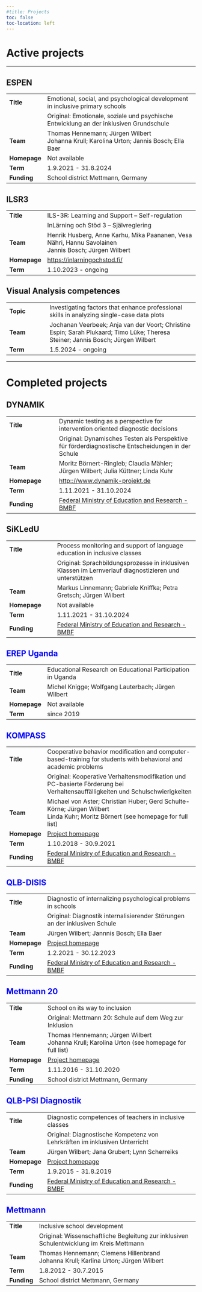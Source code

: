 ```yaml
---
#title: Projects
toc: false
toc-location: left
---
```


<!-- ![](images/project.webp){fig-align="center"} -->

# Active projects {.center}

::: panel-tabset

------------------------------------------------------------------------

## ESPEN {#espen}

+:-------------+:---------------------------------------------------------------------------------------+
| **Title**    | Emotional, social, and psychological development in inclusive primary schools          |
+--------------+----------------------------------------------------------------------------------------+
|              | Original: Emotionale, soziale und psychische Entwicklung an der inklusiven Grundschule |
+--------------+----------------------------------------------------------------------------------------+
| **Team**     | Thomas Hennemann; Jürgen Wilbert\                                                      |
|              | Johanna Krull; Karolina Urton; Jannis Bosch; Ella Baer                                 |
+--------------+----------------------------------------------------------------------------------------+
| **Homepage** | Not available                                                                          |
+--------------+----------------------------------------------------------------------------------------+
| **Term**     | 1.9.2021 - 31.8.2024                                                                   |
+--------------+----------------------------------------------------------------------------------------+
| **Funding**  | School district Mettmann, Germany                                                      |
+--------------+----------------------------------------------------------------------------------------+

## ILSR3 {#ilsr}

+:-------------+:-------------------------------------------------------------------------+
| **Title**    | ILS-3R: Learning and Support -- Self-regulation                          |
+--------------+--------------------------------------------------------------------------+
|              | InLärning och Stöd 3 -- Självreglering                                   |
+--------------+--------------------------------------------------------------------------+
| **Team**     | Henrik Husberg, Anne Karhu, Mika Paananen, Vesa Nähri, Hannu Savolainen\ |
|              | Jannis Bosch; Jürgen Wilbert                                             |
+--------------+--------------------------------------------------------------------------+
| **Homepage** | <https://inlarningochstod.fi/>                                           |
+--------------+--------------------------------------------------------------------------+
| **Term**     | 1.10.2023 - ongoing                                                      |
+--------------+--------------------------------------------------------------------------+


## Visual Analysis competences {#va-leiden}

+-----------------------------------+----------------------------------------------------------------------------------------------------------------------------------+
| **Topic**                         | Investigating factors that enhance professional skills in analyzing single-case data plots                                       |
+-----------------------------------+----------------------------------------------------------------------------------------------------------------------------------+
| **Team**                          | Jochanan Veerbeek; Anja van der Voort; Christine Espin; Sarah Plukaard; Timo Lüke; Theresa Steiner; Jannis Bosch; Jürgen Wilbert |
+-----------------------------------+----------------------------------------------------------------------------------------------------------------------------------+
| **Term**                          | 1.5.2024 - ongoing                                                                                                               |
+-----------------------------------+----------------------------------------------------------------------------------------------------------------------------------+
:::

------------------------------------------------------------------------

# Completed projects {.center}

::: panel-tabset
## DYNAMIK {#dynamik}

+-----------------------------------+---------------------------------------------------------------------------------------------------+
| **Title**                         | Dynamic testing as a perspective for intervention oriented diagnostic decisions                   |
+-----------------------------------+---------------------------------------------------------------------------------------------------+
|                                   | Original: Dynamisches Testen als Perspektive für förderdiagnostische Entscheidungen in der Schule |
+-----------------------------------+---------------------------------------------------------------------------------------------------+
| **Team**                          | Moritz Börnert-Ringleb; Claudia Mähler; Jürgen Wilbert; Julia Küttner; Linda Kuhr                 |
+-----------------------------------+---------------------------------------------------------------------------------------------------+
| **Homepage**                      | <http:://www.dynamik-projekt.de>                                                                  |
+-----------------------------------+---------------------------------------------------------------------------------------------------+
| **Term**                          | 1.11.2021 - 31.10.2024                                                                            |
+-----------------------------------+---------------------------------------------------------------------------------------------------+
| **Funding**                       | [Federal Ministry of Education and Research - BMBF](https://www.bmbf.de/en/index.html)            |
+-----------------------------------+---------------------------------------------------------------------------------------------------+

## SiKLedU {#sikledu}

+-----------------------------------+--------------------------------------------------------------------------------------------------------+
| **Title**                         | Process monitoring and support of language education in inclusive classes                              |
+-----------------------------------+--------------------------------------------------------------------------------------------------------+
|                                   | Original: Sprachbildungsprozesse in inklusiven Klassen im Lernverlauf diagnostizieren und unterstützen |
+-----------------------------------+--------------------------------------------------------------------------------------------------------+
| **Team**                          | Markus Linnemann; Gabriele Kniffka; Petra Gretsch; Jürgen Wilbert                                      |
+-----------------------------------+--------------------------------------------------------------------------------------------------------+
| **Homepage**                      | Not available                                                                                          |
+-----------------------------------+--------------------------------------------------------------------------------------------------------+
| **Term**                          | 1.11.2021 - 31.10.2024                                                                                 |
+-----------------------------------+--------------------------------------------------------------------------------------------------------+
| **Funding**                       | [Federal Ministry of Education and Research - BMBF](https://www.bmbf.de/en/index.html)                 |
+-----------------------------------+--------------------------------------------------------------------------------------------------------+

## EREP Uganda {#erep style="color: blue"}

+--------------+-------------------------------------------------------------+
| **Title**    | Educational Research on Educational Participation in Uganda |
+--------------+-------------------------------------------------------------+
| **Team**     | Michel Knigge; Wolfgang Lauterbach; Jürgen Wilbert          |
+--------------+-------------------------------------------------------------+
| **Homepage** | Not available                                               |
+--------------+-------------------------------------------------------------+
| **Term**     | since 2019                                                  |
+--------------+-------------------------------------------------------------+

## KOMPASS {#kompass style="color: blue"}

+--------------+-------------------------------------------------------------------------------------------------------------------------------+
| **Title**    | Cooperative behavior modification and computer-based-training for students with behavioral and academic problems              |
+--------------+-------------------------------------------------------------------------------------------------------------------------------+
|              | Original: Kooperative Verhaltensmodifikation und PC-basierte Förderung bei Verhaltensauffälligkeiten und Schulschwierigkeiten |
+--------------+-------------------------------------------------------------------------------------------------------------------------------+
| **Team**     | Michael von Aster; Christian Huber; Gerd Schulte-Körne; Jürgen Wilbert\                                                       |
|              | Linda Kuhr; Moritz Börnert (see homepage for full list)                                                                       |
+--------------+-------------------------------------------------------------------------------------------------------------------------------+
| **Homepage** | [Project homepage](http://www.kompass-forschung.de/)                                                                          |
+--------------+-------------------------------------------------------------------------------------------------------------------------------+
| **Term**     | 1.10.2018 - 30.9.2021                                                                                                         |
+--------------+-------------------------------------------------------------------------------------------------------------------------------+
| **Funding**  | [Federal Ministry of Education and Research - BMBF](https://www.bmbf.de/en/index.html)                                        |
+--------------+-------------------------------------------------------------------------------------------------------------------------------+

## QLB-DISIS {#disis style="color: blue"}

+-----------------------------------+-------------------------------------------------------------------------------------------------------------------------------------------------------------------------------+
| **Title**                         | Diagnostic of internalizing psychological problems in schools                                                                                                                 |
+-----------------------------------+-------------------------------------------------------------------------------------------------------------------------------------------------------------------------------+
|                                   | Original: Diagnostik internalisierender Störungen an der inklusiven Schule                                                                                                    |
+-----------------------------------+-------------------------------------------------------------------------------------------------------------------------------------------------------------------------------+
| **Team**                          | Jürgen Wilbert; Jannnis Bosch; Ella Baer                                                                                                                                      |
+-----------------------------------+-------------------------------------------------------------------------------------------------------------------------------------------------------------------------------+
| **Homepage**                      | [Project homepage](https://www.uni-potsdam.de/de/qlb/das-projekt/sp-3-inklusion-und-heterogenitaet/inklusionspaedagogik-foerderschwerpunkt-forschungsmethoden-und-diagnostik) |
+-----------------------------------+-------------------------------------------------------------------------------------------------------------------------------------------------------------------------------+
| **Term**                          | 1.2.2021 - 30.12.2023                                                                                                                                                         |
+-----------------------------------+-------------------------------------------------------------------------------------------------------------------------------------------------------------------------------+
| **Funding**                       | [Federal Ministry of Education and Research - BMBF](https://www.bmbf.de/en/index.html)                                                                                        |
+-----------------------------------+-------------------------------------------------------------------------------------------------------------------------------------------------------------------------------+

## Mettmann 20 {style="color: blue"}

+---------------+------------------------------------------------------------+
| **Title**     | School on its way to inclusion                             |
+---------------+------------------------------------------------------------+
|               | Original: Mettmann 20: Schule auf dem Weg zur Inklusion    |
+---------------+------------------------------------------------------------+
| **Team**      | Thomas Hennemann; Jürgen Wilbert\                          |
|               | Johanna Krull; Karolina Urton (see homepage for full list) |
+---------------+------------------------------------------------------------+
| **Homepage**  | [Project homepage](https://www.hf.uni-koeln.de/38801)      |
+---------------+------------------------------------------------------------+
| **Term**      | 1.11.2016 - 31.10.2020                                     |
+---------------+------------------------------------------------------------+
| **Funding**   | School district Mettmann, Germany                          |
+---------------+------------------------------------------------------------+

## QLB-PSI Diagnostik {#qlb style="color: blue"}

+-----------------------------------+-------------------------------------------------------------------------------------------------------------------------------------------------------------------------------+
| **Title**                         | Diagnostic competences of teachers in inclusive classes                                                                                                                       |
+-----------------------------------+-------------------------------------------------------------------------------------------------------------------------------------------------------------------------------+
|                                   | Original: Diagnostische Kompetenz von Lehrkräften im inklusiven Unterricht                                                                                                    |
+-----------------------------------+-------------------------------------------------------------------------------------------------------------------------------------------------------------------------------+
| **Team**                          | Jürgen Wilbert; Jana Grubert; Lynn Scherreiks                                                                                                                                 |
+-----------------------------------+-------------------------------------------------------------------------------------------------------------------------------------------------------------------------------+
| **Homepage**                      | [Project homepage](https://www.uni-potsdam.de/de/qlb/das-projekt/sp-3-inklusion-und-heterogenitaet/inklusionspaedagogik-foerderschwerpunkt-forschungsmethoden-und-diagnostik) |
+-----------------------------------+-------------------------------------------------------------------------------------------------------------------------------------------------------------------------------+
| **Term**                          | 1.9.2015 - 31.8.2019                                                                                                                                                          |
+-----------------------------------+-------------------------------------------------------------------------------------------------------------------------------------------------------------------------------+
| **Funding**                       | [Federal Ministry of Education and Research - BMBF](https://www.bmbf.de/en/index.html)                                                                                        |
+-----------------------------------+-------------------------------------------------------------------------------------------------------------------------------------------------------------------------------+

## Mettmann {#mm style="color: blue"}

+-------------+------------------------------------------------------------------------------------------+
| **Title**   | Inclusive school development                                                             |
+-------------+------------------------------------------------------------------------------------------+
|             | Original: Wissenschaftliche Begleitung zur inklusiven Schulentwicklung im Kreis Mettmann |
+-------------+------------------------------------------------------------------------------------------+
| **Team**    | Thomas Hennemann; Clemens Hillenbrand\                                                   |
|             | Johanna Krull; Karlina Urton; Jürgen Wilbert                                             |
+-------------+------------------------------------------------------------------------------------------+
| **Term**    | 1.8.2012 - 30.7.2015                                                                     |
+-------------+------------------------------------------------------------------------------------------+
| **Funding** | School district Mettmann, Germany                                                        |
+-------------+------------------------------------------------------------------------------------------+
:::
